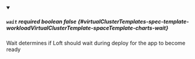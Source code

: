 
<details className="config-field" data-expandable="false" open>
<summary>

##### `wait` <span className="config-field-required" data-required="false">required</span> <span className="config-field-type">boolean</span> <span className="config-field-default">false</span> <span className="config-field-enum"></span> {#virtualClusterTemplates-spec-template-workloadVirtualClusterTemplate-spaceTemplate-charts-wait}

Wait determines if Loft should wait during deploy for the app to become ready

</summary>



</details>
